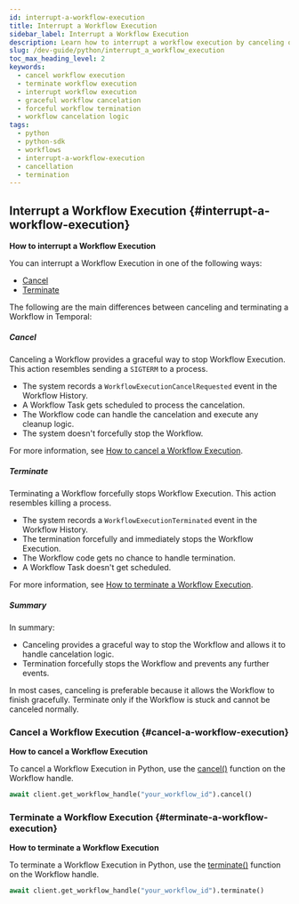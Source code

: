 ```yaml
---
id: interrupt-a-workflow-execution
title: Interrupt a Workflow Execution
sidebar_label: Interrupt a Workflow Execution
description: Learn how to interrupt a workflow execution by canceling or terminating, including the differences and use cases for each method.
slug: /dev-guide/python/interrupt_a_workflow_execution
toc_max_heading_level: 2
keywords:
  - cancel workflow execution
  - terminate workflow execution
  - interrupt workflow execution
  - graceful workflow cancelation
  - forceful workflow termination
  - workflow cancelation logic
tags:
  - python
  - python-sdk
  - workflows
  - interrupt-a-workflow-execution
  - cancellation
  - termination
---
```


## Interrupt a Workflow Execution {#interrupt-a-workflow-execution}

**How to interrupt a Workflow Execution**

You can interrupt a Workflow Execution in one of the following ways:

- [Cancel](#cancel)
- [Terminate](#terminate)

The following are the main differences between canceling and terminating a Workflow in Temporal:

##### Cancel

Canceling a Workflow provides a graceful way to stop Workflow Execution.
This action resembles sending a `SIGTERM` to a process.

- The system records a `WorkflowExecutionCancelRequested` event in the Workflow History.
- A Workflow Task gets scheduled to process the cancelation.
- The Workflow code can handle the cancelation and execute any cleanup logic.
- The system doesn't forcefully stop the Workflow.

For more information, see [How to cancel a Workflow Execution](#cancel-a-workflow-execution).

##### Terminate

Terminating a Workflow forcefully stops Workflow Execution.
This action resembles killing a process.

- The system records a `WorkflowExecutionTerminated` event in the Workflow History.
- The termination forcefully and immediately stops the Workflow Execution.
- The Workflow code gets no chance to handle termination.
- A Workflow Task doesn't get scheduled.

For more information, see [How to terminate a Workflow Execution](#terminate-a-workflow-execution).

##### Summary

In summary:

- Canceling provides a graceful way to stop the Workflow and allows it to handle cancelation logic.
- Termination forcefully stops the Workflow and prevents any further events.

In most cases, canceling is preferable because it allows the Workflow to finish gracefully.
Terminate only if the Workflow is stuck and cannot be canceled normally.

### Cancel a Workflow Execution {#cancel-a-workflow-execution}

**How to cancel a Workflow Execution**

To cancel a Workflow Execution in Python, use the [cancel()](https://python.temporal.io/temporalio.client.WorkflowHandle.html#cancel) function on the Workflow handle.

```python
await client.get_workflow_handle("your_workflow_id").cancel()
```

### Terminate a Workflow Execution {#terminate-a-workflow-execution}

**How to terminate a Workflow Execution**

To terminate a Workflow Execution in Python, use the [terminate()](https://python.temporal.io/temporalio.client.WorkflowHandle.html#terminate) function on the Workflow handle.

```python
await client.get_workflow_handle("your_workflow_id").terminate()
```
